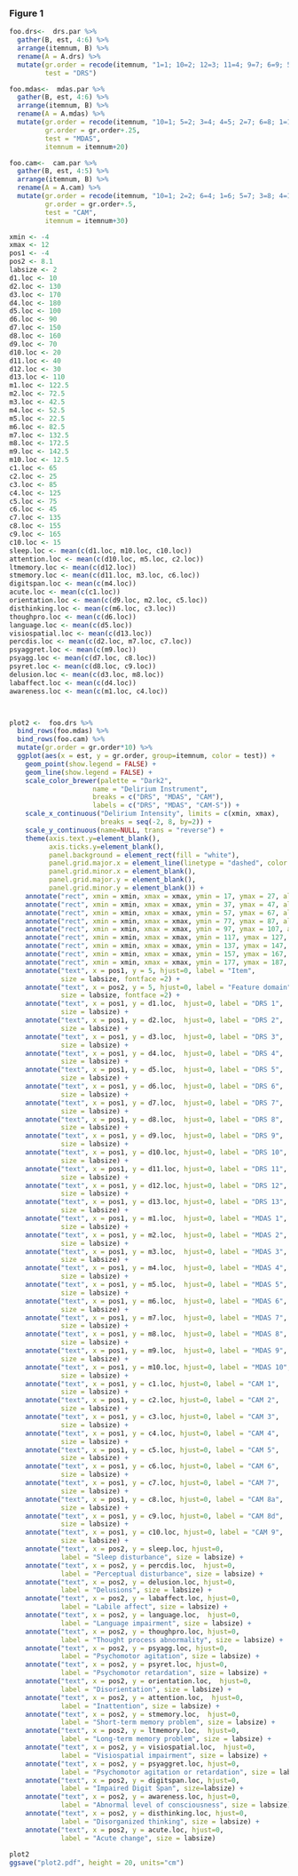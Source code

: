 
### Figure 1

```r

 
  
foo.drs<-  drs.par %>%
  gather(B, est, 4:6) %>%
  arrange(itemnum, B) %>%
  rename(A = A.drs) %>%
  mutate(gr.order = recode(itemnum, "1=1; 10=2; 12=3; 11=4; 9=7; 6=9; 5=10; 13=11; 2=13; 7=15; 8=16; 3=17; 4=18;"),
         test = "DRS") 

foo.mdas<-  mdas.par %>%
  gather(B, est, 4:6) %>%
  arrange(itemnum, B) %>%
  rename(A = A.mdas) %>%
  mutate(gr.order = recode(itemnum, "10=1; 5=2; 3=4; 4=5; 2=7; 6=8; 1=12; 7=13; 9=14; 8=17;"),
         gr.order = gr.order+.25,
         test = "MDAS",
         itemnum = itemnum+20) 

foo.cam<-  cam.par %>%
  gather(B, est, 4:5) %>%
  arrange(itemnum, B) %>%
  rename(A = A.cam) %>%
  mutate(gr.order = recode(itemnum, "10=1; 2=2; 6=4; 1=6; 5=7; 3=8; 4=12; 7=13; 8=15; 9=16;"),
         gr.order = gr.order+.5,
         test = "CAM",
         itemnum = itemnum+30) 

xmin <- -4
xmax <- 12
pos1 <- -4
pos2 <- 8.1
labsize <- 2
d1.loc <- 10
d2.loc <- 130
d3.loc <- 170
d4.loc <- 180
d5.loc <- 100
d6.loc <- 90
d7.loc <- 150
d8.loc <- 160
d9.loc <- 70
d10.loc <- 20
d11.loc <- 40
d12.loc <- 30
d13.loc <- 110
m1.loc <- 122.5
m2.loc <- 72.5
m3.loc <- 42.5
m4.loc <- 52.5
m5.loc <- 22.5
m6.loc <- 82.5
m7.loc <- 132.5
m8.loc <- 172.5
m9.loc <- 142.5
m10.loc <- 12.5
c1.loc <- 65
c2.loc <- 25
c3.loc <- 85
c4.loc <- 125
c5.loc <- 75
c6.loc <- 45
c7.loc <- 135
c8.loc <- 155
c9.loc <- 165
c10.loc <- 15
sleep.loc <- mean(c(d1.loc, m10.loc, c10.loc))
attention.loc <- mean(c(d10.loc, m5.loc, c2.loc))
ltmemory.loc <- mean(c(d12.loc))
stmemory.loc <- mean(c(d11.loc, m3.loc, c6.loc))
digitspan.loc <- mean(c(m4.loc))
acute.loc <- mean(c(c1.loc))
orientation.loc <- mean(c(d9.loc, m2.loc, c5.loc))
disthinking.loc <- mean(c(m6.loc, c3.loc))
thoughpro.loc <- mean(c(d6.loc))
language.loc <- mean(c(d5.loc))
visiospatial.loc <- mean(c(d13.loc))
percdis.loc <- mean(c(d2.loc, m7.loc, c7.loc))
psyaggret.loc <- mean(c(m9.loc))
psyagg.loc <- mean(c(d7.loc, c8.loc))
psyret.loc <- mean(c(d8.loc, c9.loc))
delusion.loc <- mean(c(d3.loc, m8.loc))
labaffect.loc <- mean(c(d4.loc))
awareness.loc <- mean(c(m1.loc, c4.loc))



plot2 <-  foo.drs %>%
  bind_rows(foo.mdas) %>%
  bind_rows(foo.cam) %>%
  mutate(gr.order = gr.order*10) %>%
  ggplot(aes(x = est, y = gr.order, group=itemnum, color = test)) +
    geom_point(show.legend = FALSE) +
    geom_line(show.legend = FALSE) +
    scale_color_brewer(palette = "Dark2", 
                     name = "Delirium Instrument",
                     breaks = c("DRS", "MDAS", "CAM"),
                     labels = c("DRS", "MDAS", "CAM-S")) +
    scale_x_continuous("Delirium Intensity", limits = c(xmin, xmax), 
                       breaks = seq(-2, 8, by=2)) +
    scale_y_continuous(name=NULL, trans = "reverse") +
    theme(axis.text.y=element_blank(),
          axis.ticks.y=element_blank(),
          panel.background = element_rect(fill = "white"),
          panel.grid.major.x = element_line(linetype = "dashed", color = "grey80"),
          panel.grid.minor.x = element_blank(),
          panel.grid.major.y = element_blank(),
          panel.grid.minor.y = element_blank()) +
    annotate("rect", xmin = xmin, xmax = xmax, ymin = 17, ymax = 27, alpha = .2) +
    annotate("rect", xmin = xmin, xmax = xmax, ymin = 37, ymax = 47, alpha = .2) +
    annotate("rect", xmin = xmin, xmax = xmax, ymin = 57, ymax = 67, alpha = .2) +
    annotate("rect", xmin = xmin, xmax = xmax, ymin = 77, ymax = 87, alpha = .2) +
    annotate("rect", xmin = xmin, xmax = xmax, ymin = 97, ymax = 107, alpha = .2) +
    annotate("rect", xmin = xmin, xmax = xmax, ymin = 117, ymax = 127, alpha = .2) +
    annotate("rect", xmin = xmin, xmax = xmax, ymin = 137, ymax = 147, alpha = .2) +
    annotate("rect", xmin = xmin, xmax = xmax, ymin = 157, ymax = 167, alpha = .2) +
    annotate("rect", xmin = xmin, xmax = xmax, ymin = 177, ymax = 187, alpha = .2) +
    annotate("text", x = pos1, y = 5, hjust=0, label = "Item", 
             size = labsize, fontface =2) +
    annotate("text", x = pos2, y = 5, hjust=0, label = "Feature domain", 
             size = labsize, fontface =2) +
    annotate("text", x = pos1, y = d1.loc,  hjust=0, label = "DRS 1", 
             size = labsize) +
    annotate("text", x = pos1, y = d2.loc,  hjust=0, label = "DRS 2", 
             size = labsize) +
    annotate("text", x = pos1, y = d3.loc,  hjust=0, label = "DRS 3", 
             size = labsize) +
    annotate("text", x = pos1, y = d4.loc,  hjust=0, label = "DRS 4", 
             size = labsize) +
    annotate("text", x = pos1, y = d5.loc,  hjust=0, label = "DRS 5", 
             size = labsize) +
    annotate("text", x = pos1, y = d6.loc,  hjust=0, label = "DRS 6", 
             size = labsize) +
    annotate("text", x = pos1, y = d7.loc,  hjust=0, label = "DRS 7", 
             size = labsize) +
    annotate("text", x = pos1, y = d8.loc,  hjust=0, label = "DRS 8", 
             size = labsize) +
    annotate("text", x = pos1, y = d9.loc,  hjust=0, label = "DRS 9", 
             size = labsize) +
    annotate("text", x = pos1, y = d10.loc, hjust=0, label = "DRS 10", 
             size = labsize) +
    annotate("text", x = pos1, y = d11.loc, hjust=0, label = "DRS 11", 
             size = labsize) +
    annotate("text", x = pos1, y = d12.loc, hjust=0, label = "DRS 12", 
             size = labsize) +
    annotate("text", x = pos1, y = d13.loc, hjust=0, label = "DRS 13", 
             size = labsize) +
    annotate("text", x = pos1, y = m1.loc,  hjust=0, label = "MDAS 1", 
             size = labsize) +
    annotate("text", x = pos1, y = m2.loc,  hjust=0, label = "MDAS 2", 
             size = labsize) +
    annotate("text", x = pos1, y = m3.loc,  hjust=0, label = "MDAS 3", 
             size = labsize) +
    annotate("text", x = pos1, y = m4.loc,  hjust=0, label = "MDAS 4", 
             size = labsize) +
    annotate("text", x = pos1, y = m5.loc,  hjust=0, label = "MDAS 5", 
             size = labsize) +
    annotate("text", x = pos1, y = m6.loc,  hjust=0, label = "MDAS 6", 
             size = labsize) +
    annotate("text", x = pos1, y = m7.loc,  hjust=0, label = "MDAS 7", 
             size = labsize) +
    annotate("text", x = pos1, y = m8.loc,  hjust=0, label = "MDAS 8", 
             size = labsize) +
    annotate("text", x = pos1, y = m9.loc,  hjust=0, label = "MDAS 9", 
             size = labsize) +
    annotate("text", x = pos1, y = m10.loc, hjust=0, label = "MDAS 10", 
             size = labsize) +
    annotate("text", x = pos1, y = c1.loc, hjust=0, label = "CAM 1", 
             size = labsize) +
    annotate("text", x = pos1, y = c2.loc, hjust=0, label = "CAM 2", 
             size = labsize) +
    annotate("text", x = pos1, y = c3.loc, hjust=0, label = "CAM 3", 
             size = labsize) +
    annotate("text", x = pos1, y = c4.loc, hjust=0, label = "CAM 4", 
             size = labsize) +
    annotate("text", x = pos1, y = c5.loc, hjust=0, label = "CAM 5", 
             size = labsize) +
    annotate("text", x = pos1, y = c6.loc, hjust=0, label = "CAM 6", 
             size = labsize) +
    annotate("text", x = pos1, y = c7.loc, hjust=0, label = "CAM 7", 
             size = labsize) +
    annotate("text", x = pos1, y = c8.loc, hjust=0, label = "CAM 8a", 
             size = labsize) +
    annotate("text", x = pos1, y = c9.loc, hjust=0, label = "CAM 8d", 
             size = labsize) +
    annotate("text", x = pos1, y = c10.loc, hjust=0, label = "CAM 9", 
             size = labsize) +
    annotate("text", x = pos2, y = sleep.loc, hjust=0, 
             label = "Sleep disturbance", size = labsize) +
    annotate("text", x = pos2, y = percdis.loc,  hjust=0, 
             label = "Perceptual disturbance", size = labsize) +
    annotate("text", x = pos2, y = delusion.loc, hjust=0, 
             label = "Delusions", size = labsize) +
    annotate("text", x = pos2, y = labaffect.loc, hjust=0, 
             label = "Labile affect", size = labsize) +
    annotate("text", x = pos2, y = language.loc,  hjust=0, 
             label = "Language impairment", size = labsize) +
    annotate("text", x = pos2, y = thoughpro.loc, hjust=0, 
             label = "Thought process abnormality", size = labsize) +
    annotate("text", x = pos2, y = psyagg.loc, hjust=0, 
             label = "Psychomotor agitation", size = labsize) +
    annotate("text", x = pos2, y = psyret.loc, hjust=0, 
             label = "Psychomotor retardation", size = labsize) +
    annotate("text", x = pos2, y = orientation.loc,  hjust=0, 
             label = "Disorientation", size = labsize) +
    annotate("text", x = pos2, y = attention.loc,  hjust=0, 
             label = "Inattention", size = labsize) +
    annotate("text", x = pos2, y = stmemory.loc,  hjust=0, 
             label = "Short-term memory problem", size = labsize) +
    annotate("text", x = pos2, y = ltmemory.loc,  hjust=0, 
             label = "Long-term memory problem", size = labsize) +
    annotate("text", x = pos2, y = visiospatial.loc,  hjust=0, 
             label = "Visiospatial impairment", size = labsize) +
    annotate("text", x = pos2, y = psyaggret.loc, hjust=0, 
             label = "Psychomotor agitation or retardation", size = labsize) +
    annotate("text", x = pos2, y = digitspan.loc, hjust=0, 
             label = "Impaired Digit Span", size=labsize) +
    annotate("text", x = pos2, y = awareness.loc, hjust=0, 
             label = "Abnormal level of consciousness", size = labsize) +
    annotate("text", x = pos2, y = disthinking.loc, hjust=0, 
             label = "Disorganized thinking", size = labsize) +
    annotate("text", x = pos2, y = acute.loc, hjust=0, 
             label = "Acute change", size = labsize) 
  
plot2
ggsave("plot2.pdf", height = 20, units="cm")


```


